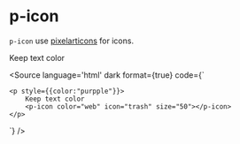 
<Meta title="Components/Icon/Overview" />

# p-icon

`p-icon` use [pixelarticons](https://github.com/halfmage/pixelarticons) for icons.

<p-icon color="blue" icon="4g" size="30"></p-icon>

<p-icon color="blue" icon="aspect-ratio" size="30"></p-icon>

<p-icon color="orange" icon="trash" size="50"></p-icon>

<p style={{color:"purpple"}}>
    Keep text color 
    <p-icon color="web" icon="trash" size="50"></p-icon>
</p>

<Source language='html' dark format={true} code={`
    <p-icon color="blue" icon="4g" size="30"></p-icon>
    <p-icon color="orange" icon="trash" size="50"></p-icon>

    <p style={{color:"purpple"}}>
        Keep text color 
        <p-icon color="web" icon="trash" size="50"></p-icon>
    </p>
`} />
